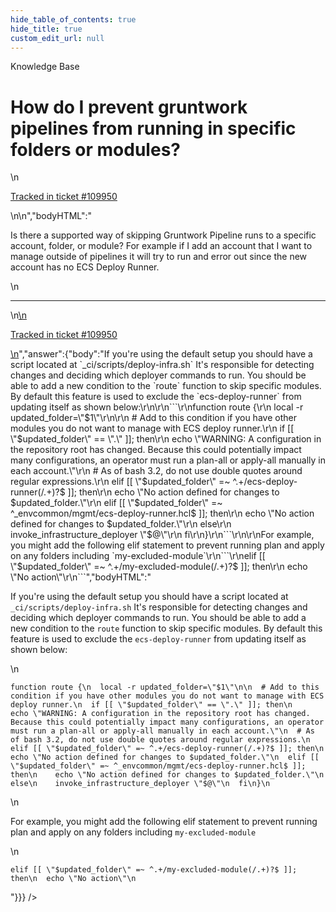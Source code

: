 ```yaml
---
hide_table_of_contents: true
hide_title: true
custom_edit_url: null
---
```



<head>
  <link rel="canonical" href="https://github.com/gruntwork-io/knowledge-base/discussions/675" />
</head>

<CenterLayout>
<span className="searchCategory">Knowledge Base</span>
<h1>How do I prevent gruntwork pipelines from running in specific folders or modules?</h1>
<GitHub discussion={{"id":"D_kwDOF8slf84ASyGF","number":675,"author":{"login":"ellisonc"},"title":"How do I prevent gruntwork pipelines from running in specific folders or modules?","body":"\nIs there a supported way of skipping Gruntwork Pipeline runs to a specific account, folder, or module?  For example if I add an account that I want to manage outside of pipelines it will try to run and error out since the new account has no ECS Deploy Runner.\r\n\n\n---\n\n<ins datetime=\"2023-03-03T18:15:25Z\">\n  <p><a href=\"https://support.gruntwork.io/hc/requests/109950\">Tracked in ticket #109950</a></p>\n</ins>\n","bodyHTML":"<p dir=\"auto\">Is there a supported way of skipping Gruntwork Pipeline runs to a specific account, folder, or module?  For example if I add an account that I want to manage outside of pipelines it will try to run and error out since the new account has no ECS Deploy Runner.</p>\n<hr>\n<ins datetime=\"2023-03-03T18:15:25Z\">\n  <p dir=\"auto\"><a href=\"https://support.gruntwork.io/hc/requests/109950\" rel=\"nofollow\">Tracked in ticket #109950</a></p>\n</ins>","answer":{"body":"If you're using the default setup you should have a script located at `_ci/scripts/deploy-infra.sh` It's responsible for detecting changes and deciding which deployer commands to run.  You should be able to add a new condition to the `route` function to skip specific modules.  By default this feature is used to exclude the `ecs-deploy-runner` from updating itself as shown below:\r\n\r\n```\r\nfunction route {\r\n  local -r updated_folder=\"$1\"\r\n\r\n  # Add to this condition if you have other modules you do not want to manage with ECS deploy runner.\r\n  if [[ \"$updated_folder\" == \".\" ]]; then\r\n    echo \"WARNING: A configuration in the repository root has changed. Because this could potentially impact many configurations, an operator must run a plan-all or apply-all manually in each account.\"\r\n  # As of bash 3.2, do not use double quotes around regular expressions.\r\n  elif [[ \"$updated_folder\" =~ ^.+/ecs-deploy-runner(/.+)?$ ]]; then\r\n    echo \"No action defined for changes to $updated_folder.\"\r\n  elif [[ \"$updated_folder\" =~ ^_envcommon/mgmt/ecs-deploy-runner.hcl$ ]]; then\r\n    echo \"No action defined for changes to $updated_folder.\"\r\n  else\r\n    invoke_infrastructure_deployer \"$@\"\r\n  fi\r\n}\r\n```\r\n\r\nFor example, you might add the following elif statement to prevent running plan and apply on any folders including `my-excluded-module`\r\n```\r\nelif [[ \"$updated_folder\" =~ ^.+/my-excluded-module(/.+)?$ ]]; then\r\n  echo \"No action\"\r\n```","bodyHTML":"<p dir=\"auto\">If you're using the default setup you should have a script located at <code class=\"notranslate\">_ci/scripts/deploy-infra.sh</code> It's responsible for detecting changes and deciding which deployer commands to run.  You should be able to add a new condition to the <code class=\"notranslate\">route</code> function to skip specific modules.  By default this feature is used to exclude the <code class=\"notranslate\">ecs-deploy-runner</code> from updating itself as shown below:</p>\n<div class=\"snippet-clipboard-content notranslate position-relative overflow-auto\" data-snippet-clipboard-copy-content=\"function route {\n  local -r updated_folder=&quot;$1&quot;\n\n  # Add to this condition if you have other modules you do not want to manage with ECS deploy runner.\n  if [[ &quot;$updated_folder&quot; == &quot;.&quot; ]]; then\n    echo &quot;WARNING: A configuration in the repository root has changed. Because this could potentially impact many configurations, an operator must run a plan-all or apply-all manually in each account.&quot;\n  # As of bash 3.2, do not use double quotes around regular expressions.\n  elif [[ &quot;$updated_folder&quot; =~ ^.+/ecs-deploy-runner(/.+)?$ ]]; then\n    echo &quot;No action defined for changes to $updated_folder.&quot;\n  elif [[ &quot;$updated_folder&quot; =~ ^_envcommon/mgmt/ecs-deploy-runner.hcl$ ]]; then\n    echo &quot;No action defined for changes to $updated_folder.&quot;\n  else\n    invoke_infrastructure_deployer &quot;$@&quot;\n  fi\n}\"><pre class=\"notranslate\"><code class=\"notranslate\">function route {\n  local -r updated_folder=\"$1\"\n\n  # Add to this condition if you have other modules you do not want to manage with ECS deploy runner.\n  if [[ \"$updated_folder\" == \".\" ]]; then\n    echo \"WARNING: A configuration in the repository root has changed. Because this could potentially impact many configurations, an operator must run a plan-all or apply-all manually in each account.\"\n  # As of bash 3.2, do not use double quotes around regular expressions.\n  elif [[ \"$updated_folder\" =~ ^.+/ecs-deploy-runner(/.+)?$ ]]; then\n    echo \"No action defined for changes to $updated_folder.\"\n  elif [[ \"$updated_folder\" =~ ^_envcommon/mgmt/ecs-deploy-runner.hcl$ ]]; then\n    echo \"No action defined for changes to $updated_folder.\"\n  else\n    invoke_infrastructure_deployer \"$@\"\n  fi\n}\n</code></pre></div>\n<p dir=\"auto\">For example, you might add the following elif statement to prevent running plan and apply on any folders including <code class=\"notranslate\">my-excluded-module</code></p>\n<div class=\"snippet-clipboard-content notranslate position-relative overflow-auto\" data-snippet-clipboard-copy-content=\"elif [[ &quot;$updated_folder&quot; =~ ^.+/my-excluded-module(/.+)?$ ]]; then\n  echo &quot;No action&quot;\"><pre class=\"notranslate\"><code class=\"notranslate\">elif [[ \"$updated_folder\" =~ ^.+/my-excluded-module(/.+)?$ ]]; then\n  echo \"No action\"\n</code></pre></div>"}}} />

</CenterLayout>
  

<!-- ##DOCS-SOURCER-START
{
  "sourcePlugin": "github-discussions",
  "hash": "a2479a8f80521ddf128d7e500419d221"
}
##DOCS-SOURCER-END -->
